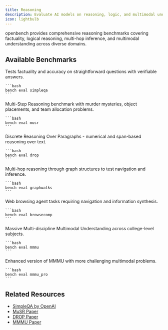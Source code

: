 ```yaml
---
title: Reasoning
description: Evaluate AI models on reasoning, logic, and multimodal understanding
icon: lightbulb
---
```


openbench provides comprehensive reasoning benchmarks covering factuality, logical reasoning, multi-hop inference, and multimodal understanding across diverse domains.

## Available Benchmarks

<CardGroup cols={2}>
  <Card title="SimpleQA" icon="check-circle">
    Tests factuality and accuracy on straightforward questions with verifiable answers.

    ```bash
    bench eval simpleqa
    ```
  </Card>

  <Card title="MuSR" icon="puzzle-piece">
    Multi-Step Reasoning benchmark with murder mysteries, object placements, and team allocation problems.

    ```bash
    bench eval musr
    ```
  </Card>
  <Card title="DROP" icon="paragraph">
    Discrete Reasoning Over Paragraphs - numerical and span-based reasoning over text.

    ```bash
    bench eval drop
    ```
  </Card>

  <Card title="GraphWalks" icon="diagram-project">
    Multi-hop reasoning through graph structures to test navigation and inference.

    ```bash
    bench eval graphwalks
    ```
  </Card>

  <Card title="BrowseComp" icon="globe">
    Web browsing agent tasks requiring navigation and information synthesis.

    ```bash
    bench eval browsecomp
    ```
  </Card>

  <Card title="MMMU" icon="image">
    Massive Multi-discipline Multimodal Understanding across college-level subjects.

    ```bash
    bench eval mmmu
    ```
  </Card>
  <Card title="MMMU Pro" icon="crown">
    Enhanced version of MMMU with more challenging multimodal problems.

    ```bash
    bench eval mmmu_pro
    ```
  </Card>
</CardGroup>

## Related Resources
- [SimpleQA by OpenAI](https://openai.com/index/introducing-simpleqa/)
- [MuSR Paper](https://arxiv.org/abs/2310.16049)
- [DROP Paper](https://arxiv.org/abs/1903.00161)
- [MMMU Paper](https://arxiv.org/abs/2311.16502)


